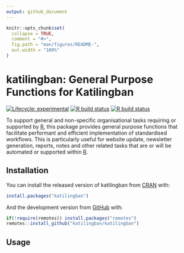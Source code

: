```yaml
---
output: github_document
---
```


<!-- README.md is generated from README.Rmd. Please edit that file -->

```r
knitr::opts_chunk$set(
  collapse = TRUE,
  comment = "#>",
  fig.path = "man/figures/README-",
  out.width = "100%"
)
```

# katilingban: General Purpose Functions for Katilingban

<!-- badges: start -->
[![Lifecycle: experimental](https://img.shields.io/badge/lifecycle-Experimental-orange.svg)](https://www.tidyverse.org/lifecycle/#experimental)
[![R build status](https://github.com/katilingban/katilingban/workflows/R-CMD-check/badge.svg)](https://github.com/katilingban/katilingban/actions)
[![R build status](https://github.com/katilingban/katilingban/workflows/test-coverage/badge.svg)](https://github.com/katilingban/katilingban/actions)
<!-- badges: end -->

To support general and non-specific organisational tasks requiring or supported by [R](https://cran.r-project.org), this package provides general purpose functions that facilitate performant and efficient implementation of standardised workflows. This is particularly useful for website update, newsletter generation, reports, notes and other related tasks that are or will be automated or supported within [R](https://cran.r-project.org).

## Installation

You can install the released version of katilingban from [CRAN](https://CRAN.R-project.org) with:

```r
install.packages("katilingban")
```

And the development version from [GitHub](https://github.com/) with:

```r
if(!require(remotes)) install.packages("remotes")
remotes::install_github("katilingban/katilingban")
```

## Usage

